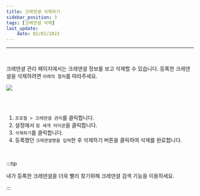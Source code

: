 ```yaml
---
title: 크레덴셜 삭제하기
sidebar_position: 3
tags: [크레덴셜 삭제]
last_update: 
    date: 02/01/2023
---
```





<hr />
<br />

크레덴셜 관리 페이지에서는 크레덴셜 정보를 보고 삭제할 수 있습니다.
등록한 크레덴셜을 삭제하려면 ```아래의 절차```를 따라주세요.

<div className={styles.imgWrap}>
    <img src={ deleteCredential } />
</div>

<br /><br />

1. ```프로필 > 크레덴셜 관리```를 클릭합니다. 
2. 설정에서 ```점 세개 아이콘```을 클릭합니다.
3. ```삭제하기```를 클릭합니다.
4. 등록했던 ```크레덴셜명을 입력```한 후 삭제하기 버튼을 클릭하여 삭제를 완료합니다.

<br />

:::tip

내가 등록한 크레덴셜을 더욱 빨리 찾기위해 크레덴셜 검색 기능을 이용하세요.

:::